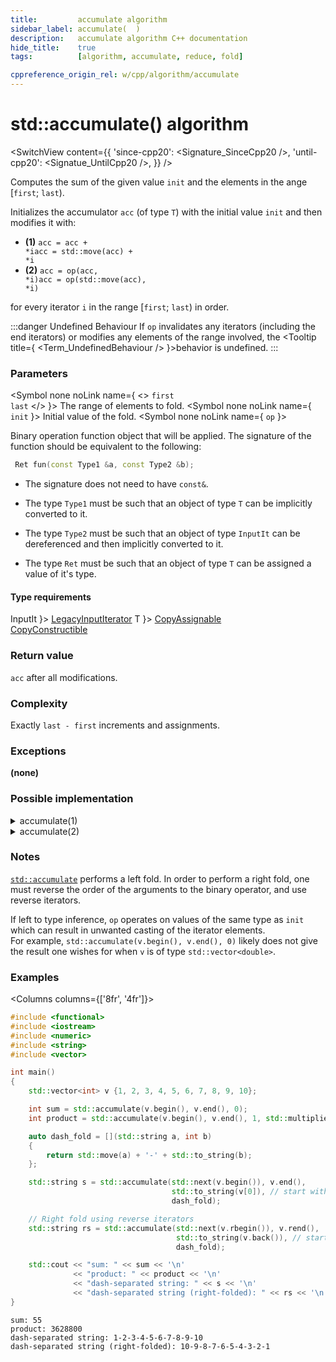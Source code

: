 ```yaml
---
title:         accumulate algorithm
sidebar_label: accumulate(  )
description:   accumulate algorithm C++ documentation
hide_title:    true
tags:          [algorithm, accumulate, reduce, fold]

cppreference_origin_rel: w/cpp/algorithm/accumulate
---
```



<!-- Terms -->


<!----------------- Codes ---------------------->


# std::accumulate() algorithm

<SwitchView content={{
  'since-cpp20': <Signature_SinceCpp20 />,
  'until-cpp20': <Signatue_UntilCpp20 />,
}} />

Computes the sum of the given value `init` and the elements in the ange [`first`; `last`).

Initializes the accumulator `acc` (of type `T`) with the initial value `init` and then modifies it with:

  - **(1)**
    <Until v='cpp20'><code>acc = acc + *i</code></Until><Since v='cpp20'><code>acc = std::move(acc) + *i</code></Since>
  - **(2)**
    <Until v='cpp20'><code>acc = op(acc, *i)</code></Until><Since v='cpp20'><code>acc = op(std::move(acc), *i)</code></Since>

for every iterator `i` in the range [`first`; `last`) in order.

:::danger Undefined Behaviour
If `op` invalidates any iterators (including the end iterators) or modifies any elements of the range involved, the <Tooltip title={ <Term_UndefinedBehaviour /> }>behavior is undefined</Tooltip>.
:::

### Parameters

<SymbolTable>

  <Symbol none noLink name={ <> <code>first</code> <br/> <code>last</code> </> }>
    The range of elements to fold.
  </Symbol>
  <Symbol none noLink name={ <code>init</code> }>
    Initial value of the fold.
  </Symbol>
  <Symbol none noLink name={ <code>op</code> }>

Binary operation function object that will be applied.
The signature of the function should be equivalent to the following:
```cpp
 Ret fun(const Type1 &a, const Type2 &b);
```
- The signature does not need to have `const&`.
- The type `Type1` must be such that an object of type `T` can be implicitly converted to it.
- The type `Type2` must be such that an object of type `InputIt` can be dereferenced and then implicitly converted to it.
- The type `Ret` must be such that an object of type `T` can be assigned a value of it's type.


  </Symbol>

</SymbolTable>

#### Type requirements

<SymbolTable>
  <Symbol none noLink name={ <code>InputIt</code> }>
    <a href="/docs/named_req/LegacyInputIterator">LegacyInputIterator</a>
  </Symbol>
  <Symbol none noLink name={ <code>T</code> }>
    <a href="/docs/named_req/CopyAssignable">CopyAssignable</a> <br />
    <a href="/docs/named_req/CopyConstructible">CopyConstructible</a>
  </Symbol>
</SymbolTable>

### Return value

`acc` after all modifications.

### Complexity

Exactly `last - first` increments and assignments.

### Exceptions

**(none)**

### Possible implementation

<details>
<summary>accumulate(1)</summary>

```cpp
template<class InputIt, class T>
constexpr // since C++20
T accumulate(InputIt first, InputIt last, T init)
{
    for (; first != last; ++first)
        init = std::move(init) + *first; // std::move since C++20

    return init;
}
```

</details>

<details>
<summary>accumulate(2)</summary>

```cpp
template<class InputIt, class T, class BinaryOperation>
constexpr // since C++20
T accumulate(InputIt first, InputIt last, T init, BinaryOperation op)
{
    for (; first != last; ++first)
        init = op(std::move(init), *first); // std::move since C++20

    return init;
}
```

</details>

### Notes

[`std::accumulate`](#) performs a left fold. In order to perform a right fold, one must reverse the order of the arguments to the binary operator, and use reverse iterators.

If left to type inference, `op` operates on values of the same type as `init` which can result in unwanted casting of the iterator elements.  
For example, `std::accumulate(v.begin(), v.end(), 0)` likely does not give the result one wishes for when `v` is of type `std::vector<double>`.

### Examples

<Columns columns={['8fr', '4fr']}>
<div>

```cpp title='Main.cpp' showLineNumbers
#include <functional>
#include <iostream>
#include <numeric>
#include <string>
#include <vector>

int main()
{
    std::vector<int> v {1, 2, 3, 4, 5, 6, 7, 8, 9, 10};

    int sum = std::accumulate(v.begin(), v.end(), 0);
    int product = std::accumulate(v.begin(), v.end(), 1, std::multiplies<int>());

    auto dash_fold = [](std::string a, int b)
    {
        return std::move(a) + '-' + std::to_string(b);
    };

    std::string s = std::accumulate(std::next(v.begin()), v.end(),
                                    std::to_string(v[0]), // start with first element
                                    dash_fold);

    // Right fold using reverse iterators
    std::string rs = std::accumulate(std::next(v.rbegin()), v.rend(),
                                     std::to_string(v.back()), // start with last element
                                     dash_fold);

    std::cout << "sum: " << sum << '\n'
              << "product: " << product << '\n'
              << "dash-separated string: " << s << '\n'
              << "dash-separated string (right-folded): " << rs << '\n';
}
```

</div>
<div>

```plaintext title="Output"
sum: 55
product: 3628800
dash-separated string: 1-2-3-4-5-6-7-8-9-10
dash-separated string (right-folded): 10-9-8-7-6-5-4-3-2-1
```

</div>
</Columns>
